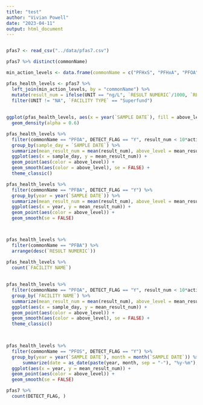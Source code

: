 ```yaml
---
title: "test"
author: "Vivian Powell"
date: "2023-04-11"
output: html_document
---
```


```r
```

```r
pfas7 <- read_csv("../data/pfas7.csv")

pfas7 %>% distinct(commonName)

min_action_levels <- data.frame(commonName = c("PFHxS", "PFHxA", "PFOA", "PFBA", "PFBS", "PFOS", "PFPeA"), action_level = c(0.027, NA, 0.035, 7.000, 7.000, 0.027, NA))

pfas_health_levels <- pfas7 %>% 
  left_join(min_action_levels, by = "commonName") %>%
  mutate(result_num = ifelse(UNIT == "ng/L", `RESULT NUMERIC`/1000, `RESULT NUMERIC`),above_level = ifelse(DETECT_FLAG == "Y", `RESULT NUMERIC` > action_level, FALSE)) %>%
  filter(UNIT != "NA", `FACILITY TYPE` == "Superfund")
  
  
ggplot(pfas_health_levels, aes(x = year(`SAMPLE DATE`), fill = above_level)) +
  geom_density(alpha = 0.6)

pfas_health_levels %>%
  filter(commonName == "PFOA", DETECT_FLAG == "Y", result_num < 10*action_level) %>% 
  group_by(sample_day = `SAMPLE DATE`) %>%
  summarize(mean_result_num = mean(result_num), above_level = mean_result_num > action_level) %>%
  ggplot(aes(x = sample_day, y = mean_result_num)) +
  geom_point(aes(color = above_level)) +
  geom_smooth(aes(color = above_level), se = FALSE) +
  theme_classic()

pfas_health_levels %>%
  filter(commonName == "PFBA", DETECT_FLAG == "Y") %>% 
  group_by(year = year(`SAMPLE DATE`)) %>%
  summarize(mean_result_num = mean(result_num), above_level = mean_result_num > action_level) %>%
  ggplot(aes(x = year, y = mean_result_num)) +
  geom_point(aes(color = above_level)) +
  geom_smooth(se = FALSE)



pfas_health_levels %>%
  filter(commonName == "PFBA") %>%
  arrange(desc(`RESULT NUMERIC`))

pfas_health_levels %>%
  count(`FACILITY NAME`)
  
  
pfas_health_levels %>%
  filter(commonName == "PFOA", DETECT_FLAG == "Y", result_num < 10*action_level) %>% 
  group_by(`FACILITY NAME`) %>%
  summarize(mean_result_num = mean(result_num), above_level = mean_result_num > action_level) %>%
  ggplot(aes(x = sample_day, y = mean_result_num)) +
  geom_point(aes(color = above_level)) +
  geom_smooth(aes(color = above_level), se = FALSE) +
  theme_classic()

  
```
```r
pfas_health_levels %>%
  filter(commonName == "PFOS", DETECT_FLAG == "Y") %>% 
  group_by(year = year(`SAMPLE DATE`), month = month(`SAMPLE DATE`)) %>%
      summarize(date = as_date(paste(year, month, sep = "-"), "%y-%m"), mean_result_num = mean(result_num), above_level = mean_result_num > action_level) %>%
  ggplot(aes(x = year, y = mean_result_num)) +
  geom_point(aes(color = above_level)) +
  geom_smooth(se = FALSE)

```
```r
pfas7 %>%
  count(DETECT_FLAG, )
```

